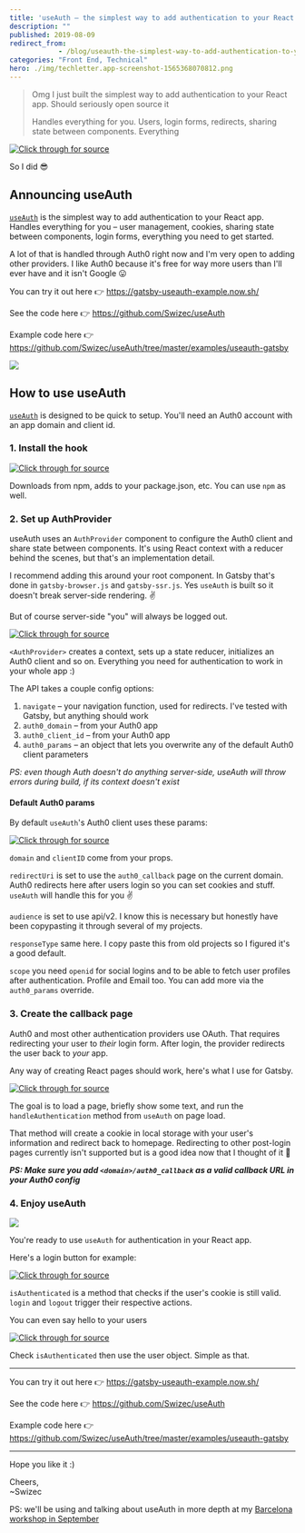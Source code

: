 ```yaml
---
title: 'useAuth – the simplest way to add authentication to your React app'
description: ""
published: 2019-08-09
redirect_from: 
            - /blog/useauth-the-simplest-way-to-add-authentication-to-your-react-app/swizec/9179
categories: "Front End, Technical"
hero: ./img/techletter.app-screenshot-1565368070812.png
---
```

> Omg I just built the simplest way to add authentication to your React app. Should seriously open source it
>
> Handles everything for you. Users, login forms, redirects, sharing state between components. Everything

[![Click through for source](./img/techletter.app-screenshot-1565368070812.png)](https://twitter.com/Swizec/status/1156446593874157569)

So I did 😎

## Announcing useAuth

[`useAuth`](https://github.com/Swizec/useAuth) is the simplest way to add authentication to your React app. Handles everything for you – user management, cookies, sharing state between components, login forms, everything you need to get started.

A lot of that is handled through Auth0 right now and I&#x27;m very open to adding other providers. I like Auth0 because it&#x27;s free for way more users than I&#x27;ll ever have and it isn&#x27;t Google 😛

You can try it out here 👉 <https://gatsby-useauth-example.now.sh/>

See the code here 👉 <https://github.com/Swizec/useAuth>

Example code here 👉 <https://github.com/Swizec/useAuth/tree/master/examples/useauth-gatsby>

[![](./img/KunEemN.gif)](https://gatsby-useauth-example.now.sh)

## How to use useAuth

[`useAuth`](https://github.com/Swizec/useAuth) is designed to be quick to setup. You&#x27;ll need an Auth0 account with an app domain and client id.

### 1. Install the hook

[![Click through for source](./img/techletter.app-screenshot-1565368072267.png)](<https://carbon.now.sh/?bg=rgba(255,255,255,1)&t=seti&l=null&ds=true&wc=true&wa=true&pv=48px&ph=32px&ln=false&code=%24%20yarn%20add%20react-use-auth>)

Downloads from npm, adds to your package.json, etc. You can use `npm` as well.

### 2. Set up AuthProvider

useAuth uses an `AuthProvider` component to configure the Auth0 client and share state between components. It&#x27;s using React context with a reducer behind the scenes, but that&#x27;s an implementation detail.

I recommend adding this around your root component. In Gatsby that&#x27;s done in `gatsby-browser.js` and `gatsby-ssr.js`. Yes `useAuth` is built so it doesn&#x27;t break server-side rendering. ✌️

But of course server-side &quot;you&quot; will always be logged out.

[![Click through for source](./img/techletter.app-screenshot-1565368071557.png)](<https://carbon.now.sh/?bg=rgba(255,255,255,1)&t=seti&l=javascript&ds=true&wc=true&wa=true&pv=48px&ph=32px&ln=false&code=%2F%2F%20gatsby-browser.js%0A%0Aimport%20React%20from%20%22react%22%0Aimport%20%7B%20navigate%20%7D%20from%20%22gatsby%22%0A%0Aimport%20%7B%20AuthProvider%20%7D%20from%20%22react-use-auth%22%0A%0Aexport%20const%20wrapRootElement%20%3D%20(%7B%20element%20%7D)%20%3D%3E%20(%0A%09%3CAuthProvider%0A%09%20%20navigate%3D%7Bnavigate%7D%0A%09%20%20auth0_domain%3D%22useauth.auth0.com%22%0A%09%20%20auth0_client_id%3D%22GjWNFNOHq1ino7lQNJBwEywa1aYtbIzh%22%0A%09%3E%0A%09%20%20%7Belement%7D%0A%09%3C%2FAuthProvider%3E%0A)>)

`<AuthProvider>` creates a context, sets up a state reducer, initializes an Auth0 client and so on. Everything you need for authentication to work in your whole app :)

The API takes a couple config options:

1. `navigate` – your navigation function, used for redirects. I&#x27;ve tested with Gatsby, but anything should work
2. `auth0_domain` – from your Auth0 app
3. `auth0_client_id` – from your Auth0 app
4. `auth0_params` – an object that lets you overwrite any of the default Auth0 client parameters

_PS: even though Auth doesn&#x27;t do anything server-side, useAuth will throw errors during build, if its context doesn&#x27;t exist_

#### Default Auth0 params

By default `useAuth`&#x27;s Auth0 client uses these params:

[![Click through for source](./img/techletter.app-screenshot-1565368071495.png)](<https://carbon.now.sh/?bg=rgba(255,255,255,1)&t=seti&l=javascript&ds=true&wc=true&wa=true&pv=48px&ph=32px&ln=false&code=const%20params%20%3D%20%7B%0A%20%20%20%20domain%3A%20auth0_domain%2C%0A%20%20%20%20clientID%3A%20auth0_client_id%2C%0A%20%20%20%20redirectUri%3A%20%60%24%7Bcallback_domain%7D%2Fauth0_callback%60%2C%0A%20%20%20%20audience%3A%20%60https%3A%2F%2F%24%7Bauth0_domain%7D%2Fapi%2Fv2%2F%60%2C%0A%20%20%20%20responseType%3A%20%22token%20id_token%22%2C%0A%20%20%20%20scope%3A%20%22openid%20profile%20email%22%0A%7D%3B>)

`domain` and `clientID` come from your props.

`redirectUri` is set to use the `auth0_callback` page on the current domain. Auth0 redirects here after users login so you can set cookies and stuff. `useAuth` will handle this for you ✌️

`audience` is set to use api/v2. I know this is necessary but honestly have been copypasting it through several of my projects.

`responseType` same here. I copy paste this from old projects so I figured it&#x27;s a good default.

`scope` you need `openid` for social logins and to be able to fetch user profiles after authentication. Profile and Email too. You can add more via the `auth0_params` override.

### 3. Create the callback page

Auth0 and most other authentication providers use OAuth. That requires redirecting your user to _their_ login form. After login, the provider redirects the user back to _your_ app.

Any way of creating React pages should work, here&#x27;s what I use for Gatsby.

[![Click through for source](./img/techletter.app-screenshot-1565368071694.png)](<https://carbon.now.sh/?bg=rgba(255,255,255,1)&t=seti&l=javascript&ds=true&wc=true&wa=true&pv=48px&ph=32px&ln=false&code=%2F%2F%20src%2Fpages%2Fauth0_callback%0A%0Aimport%20React%2C%20%7B%20useEffect%20%7D%20from%20%22react%22%0A%0Aimport%20%7B%20useAuth%20%7D%20from%20%22react-use-auth%22%0Aimport%20Layout%20from%20%22..%2Fcomponents%2Flayout%22%0A%0Aconst%20Auth0CallbackPage%20%3D%20()%20%3D%3E%20%7B%0A%20%20const%20%7B%20handleAuthentication%20%7D%20%3D%20useAuth()%0A%20%20useEffect(()%20%3D%3E%20%7B%0A%20%20%20%20handleAuthentication()%0A%20%20%7D%2C%20%5B%5D)%0A%0A%20%20return%20(%0A%20%20%20%20%3CLayout%3E%0A%20%20%20%20%20%20%3Ch1%3E%0A%20%20%20%20%20%20%20%20This%20is%20the%20auth%20callback%20page%2C%20you%20should%20be%20redirected%20immediately.%0A%20%20%20%20%20%20%3C%2Fh1%3E%0A%20%20%20%20%3C%2FLayout%3E%0A%20%20)%0A%7D%0A%0Aexport%20default%20Auth0CallbackPage>)

The goal is to load a page, briefly show some text, and run the `handleAuthentication` method from `useAuth` on page load.

That method will create a cookie in local storage with your user&#x27;s information and redirect back to homepage. Redirecting to other post-login pages currently isn&#x27;t supported but is a good idea now that I thought of it 🤔

**_PS: Make sure you add `<domain>/auth0_callback` as a valid callback URL in your Auth0 config_**

### 4. Enjoy useAuth

[![](./img/KunEemN.gif)](https://gatsby-useauth-example.now.sh)

You&#x27;re ready to use `useAuth` for authentication in your React app.

Here&#x27;s a login button for example:

[![Click through for source](./img/techletter.app-screenshot-1565368071687.png)](<https://carbon.now.sh/?bg=rgba(255,255,255,1)&t=seti&l=javascript&ds=true&wc=true&wa=true&pv=48px&ph=32px&ln=false&code=%2F%2F%20src%2Fpages%2Findex.js%0A%0Aconst%20Login%20%3D%20()%20%3D%3E%20%7B%0A%20%20const%20%7B%20isAuthenticated%2C%20login%2C%20logout%20%7D%20%3D%20useAuth()%0A%0A%20%20if%20(isAuthenticated())%20%7B%0A%20%20%20%20return%20%3CButton%20onClick%3D%7Blogout%7D%3ELogout%3C%2FButton%3E%0A%20%20%7D%20else%20%7B%0A%20%20%20%20return%20%3CButton%20onClick%3D%7Blogin%7D%3ELogin%3C%2FButton%3E%0A%20%20%7D%0A%7D>)

`isAuthenticated` is a method that checks if the user&#x27;s cookie is still valid. `login` and `logout` trigger their respective actions.

You can even say hello to your users

[![Click through for source](./img/techletter.app-screenshot-1565368071620.png)](<https://carbon.now.sh/?bg=rgba(255,255,255,1)&t=seti&l=javascript&ds=true&wc=true&wa=true&pv=48px&ph=32px&ln=false&code=%2F%2F%20src%2Fpages%2Findex.js%0A%0Aconst%20IndexPage%20%3D%20()%20%3D%3E%20%7B%0A%20%20const%20%7B%20isAuthenticated%2C%20user%20%7D%20%3D%20useAuth()%0A%0A%20%20return%20(%0A%20%20%20%20%3CLayout%3E%0A%20%20%20%20%20%20%3CSEO%20title%3D%22Home%22%20%2F%3E%0A%20%20%20%20%20%20%3Ch1%3EHi%20%7BisAuthenticated()%20%3F%20user.name%20%3A%20%22people%22%7D%3C%2Fh1%3E>)

Check `isAuthenticated` then use the user object. Simple as that.

---

You can try it out here 👉 <https://gatsby-useauth-example.now.sh/>

See the code here 👉 <https://github.com/Swizec/useAuth>

Example code here 👉 <https://github.com/Swizec/useAuth/tree/master/examples/useauth-gatsby>

---

Hope you like it :)

Cheers,  
~Swizec

PS: we&#x27;ll be using and talking about useAuth in more depth at my [Barcelona workshop in September](https://swizec.com/blog/wanna-come-hang-out-in-barcelona/swizec/9175)
